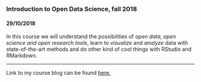 ### Introduction to Open Data Science, fall 2018

#### 29/10/2018

In this course we will understand the possibilities of *open data, open science and open research tools*, 
learn to *visualize* and *analyze* data with state-of-the-art methods and do other kind of cool things
with RStudio and RMarkdown.

---

Link to my course blog can be found [here.](https://saratodorovic.github.io/IODS-project/)